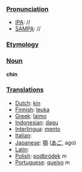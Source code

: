 ===[[Pronunciation]]===
*[[IPA]]: //
*[[SAMPA]]: //
===[[Etymology]]===
===[[Noun]] ===
'''chin'''

===[[Translations]]===

*[[Dutch]]: [[kin]]
*[[Finnish]]: [[leuka]]
*[[Greek]]: [[laimo]]
*[[Indonesian]]: [[dagu]]
*[[Interlingua]]: [[mento]]
*[[Italian]]: [[]]
*[[Japanese]]: [[顎]] ([[あご]], ago)
*[[Latin]]: [[]]
*[[Polish]]: [[podbródek]] ''m''
*[[Portuguese]]: [[queixo]] ''m''